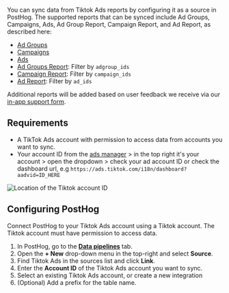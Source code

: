 You can sync data from Tiktok Ads reports by configuring it as a source in PostHog. The supported reports that can be synced include Ad Groups, Campaigns, Ads, Ad Group Report, Campaign Report, and Ad Report, as described here:

- [Ad Groups](https://business-api.tiktok.com/portal/docs?id=1739314558673922)
- [Campaigns](https://business-api.tiktok.com/portal/docs?id=1739315828649986)
- [Ads](https://business-api.tiktok.com/portal/docs?id=1735735588640770)
- [Ad Groups Report](https://business-api.tiktok.com/portal/docs?id=1740302848100353): Filter by `adgroup_ids`
- [Campaign Report](https://business-api.tiktok.com/portal/docs?id=1740302848100353): Filter by `campaign_ids`
- [Ad Report](https://business-api.tiktok.com/portal/docs?id=1740302848100353): Filter by `ad_ids`

Additional reports will be added based on user feedback we receive via our [in-app support form](https://app.posthog.com/#panel=support%3Afeedback%3Adata_warehouse%3Alow%3Atrue).

## Requirements

- A TikTok Ads account with permission to access data from accounts you want to sync.
- Your account ID from the [ads manager](https://ads.tiktok.com/i18n/dashboard) > in the top right it's your account > open the dropdown > check your ad account ID or check the dashboard url, e.g `https://ads.tiktok.com/i18n/dashboard?aadvid=ID_HERE`

![Location of the Tiktok account ID](https://res.cloudinary.com/dmukukwp6/image/upload/w_500,c_limit,q_auto,f_auto/Screenshot_2025_09_30_at_11_25_16_AM_ab70c4f7c4.png)

## Configuring PostHog

Connect PostHog to your Tiktok Ads account using a Tiktok account. The Tiktok account must have permission to access data.

1. In PostHog, go to the **[Data pipelines](https://app.posthog.com/pipeline/sources)** tab.
2. Open the **+ New** drop-down menu in the top-right and select **Source**.
3. Find Tiktok Ads in the sources list and click **Link**.
4. Enter the **Account ID** of the Tiktok Ads account you want to sync.
5. Select an existing Tiktok Ads account, or create a new integration
6. (Optional) Add a prefix for the table name.
